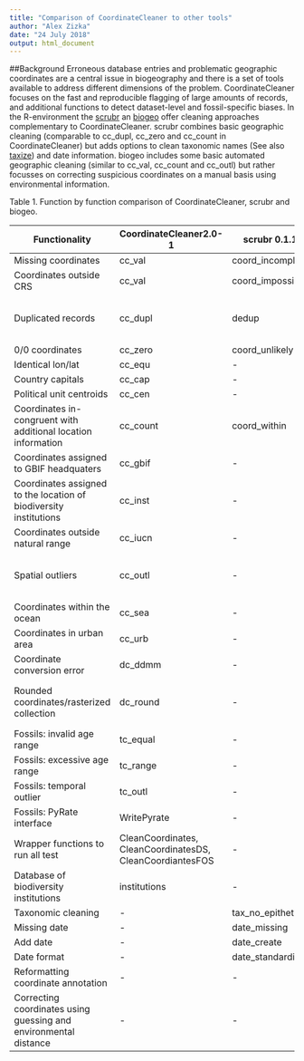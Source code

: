 ```yaml
---
title: "Comparison of CoordinateCleaner to other tools"
author: "Alex Zizka"
date: "24 July 2018"
output: html_document
---
```


##Background
Erroneous database entries and problematic geographic coordinates are a central issue in biogeography and there is a set of tools available to address different dimensions of the problem. CoordinateCleaner focuses on the fast and reproducible flagging of large amounts of records, and additional functions to detect dataset-level and fossil-specific biases. In the R-environment the [scrubr](https://github.com/ropensci/scrubr) an [biogeo](https://cran.r-project.org/web/packages/biogeo/index.html) offer cleaning approaches complementary to CoordinateCleaner. scrubr combines basic geographic cleaning (comparable to cc_dupl, cc_zero and cc_count in CoordinateCleaner) but adds options to clean taxonomic names (See also [taxize](https://github.com/ropensci/taxize)) and date information. biogeo includes some basic automated geographic cleaning (similar to cc_val, cc_count and cc_outl) but rather focusses on correcting suspicious coordinates on a manual basis using environmental information.


Table 1. Function by function comparison of CoordinateCleaner, scrubr and biogeo.

| Functionality                                                 | CoordinateCleaner2.0-1                                   | scrubr 0.1.1     |biogeo 1.0| Percent overlap                      |
|--------------------------------|--------------|------------------|------------------|--------------------|
| Missing coordinates                                           | cc_val                                                    | coord_incomplete |missingvalsexclude| 100%                                 |
| Coordinates outside CRS                                       | cc_val                                                    | coord_impossible |-| 100%                                 |
| Duplicated records                                            | cc_dupl                                                   | dedup            |duplicatesexclude| The aim is identical, methods differ |
| 0/0 coordinates                                               | cc_zero                                                   | coord_unlikely   |-| 100%                                 |
| Identical lon/lat                                             | cc_equ                                                    | -                |-| 0%                                   |
| Country capitals                                              | cc_cap                                                    | -                |-| 0%                                   |
| Political unit centroids                                      | cc_cen                                                    | -  |-| 0%                                   |
| Coordinates  in-congruent with additional location information | cc_count                                                  | coord_within    |errorcheck, quickclean| 100%                                 |
| Coordinates assigned to GBIF headquaters                      | cc_gbif                                                   | -                |-| 0%                                   |
| Coordinates assigned to the location of biodiversity institutions  |    cc_inst                                     | -                |-| 0%                                   |
| Coordinates outside natural range                             | cc_iucn                                                  |-                 |-| 0%                                   |
| Spatial outliers                                              | cc_outl                                                   | -                |outliers| 50%, biogeo uses environmental distance                                   |
| Coordinates within the ocean                                  | cc_sea                                                    | -                |-| 0%                                   |
| Coordinates in urban area                                     | cc_urb                                                    | -                |-| 0%                                   |
| Coordinate conversion error                                   | dc_ddmm                                                   | -                |-| 0%                                   |
| Rounded coordinates/rasterized collection                    | dc_round                                                  | -                |precisioncheck| 20%, biogeo test for predefined rasaters                                   |
| Fossils: invalid age range                                    | tc_equal                                                  | -                |-| 0%                                   |
| Fossils: excessive age range                                  | tc_range                                                  | -                |-| 0%                                   |
| Fossils: temporal outlier                                     | tc_outl                                                   | -                |-| 0%                                   |
| Fossils: PyRate interface                                     | WritePyrate                                               | -                |-| 0%                                   |
| Wrapper functions to run all test                             | CleanCoordinates, CleanCoordinatesDS, CleanCoordiantesFOS | -                |-| 0%                                   |
| Database of biodiversity institutions                          | institutions                                              | -                |-| 0%                                   |
| Taxonomic cleaning                                            | -                                                         | tax_no_epithet   |-| 0%                                   |
| Missing date                                                  | -                                                         | date_missing     |-| 0%                                   |
| Add date                                                      | -                                                         | date_create      |-| 0%                                   |
| Date format                                                   | -                                                         | date_standardize |-| 0%
| Reformatting coordinate annotation |-|-|a large set of functions|0 %|
| Correcting coordinates using guessing and environmental distance |-|-|a large set of functions|0 %|
